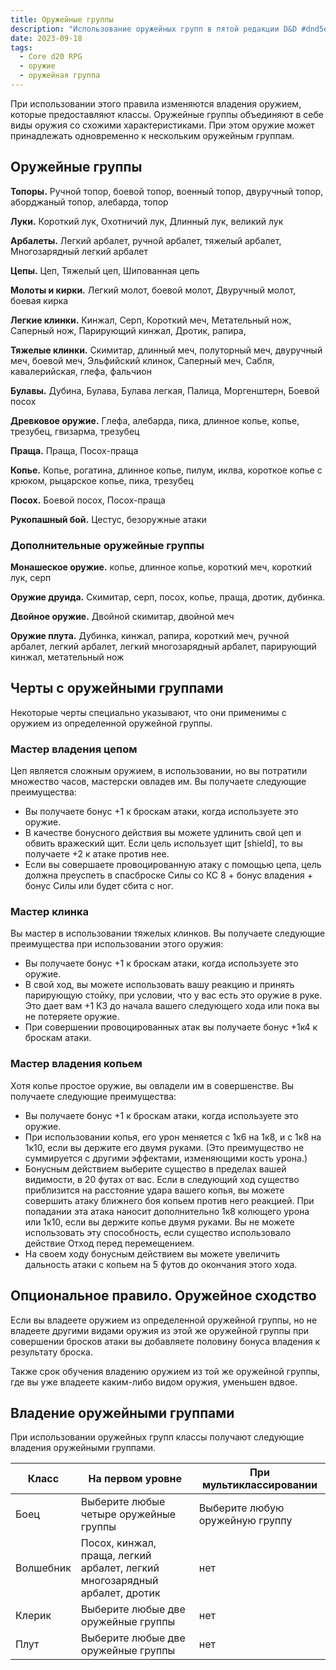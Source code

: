 ```yaml
---
title: Оружейные группы
description: "Использование оружейных групп в пятой редакции D&D #dnd5e #cored20rpg #weapons #weapongroup"
date: 2023-09-18
tags:
  - Core d20 RPG
  - оружие
  - оружейная группа
---
```


При использовании этого правила изменяются владения оружием, которые предоставляют классы.
Оружейные группы объединяют в себе виды оружия со схожими характеристиками. При этом оружие может принадлежать одновременно к нескольким оружейным группам.

## Оружейные группы

**Топоры.** Ручной топор, боевой топор, военный топор, двуручный топор, аборджаный топор, алебарда, топор

**Луки.** Короткий лук, Охотничий лук, Длинный лук, великий лук

**Арбалеты.** Легкий арбалет, ручной арбалет, тяжелый арбалет, Многозарядный легкий арбалет

**Цепы.** Цеп, Тяжелый цеп, Шипованная цепь

**Молоты и кирки.** Легкий молот, боевой молот, Двуручный молот, боевая кирка

**Легкие клинки.** Кинжал, Серп, Короткий меч, Метательный нож, Саперный нож, Парирующий кинжал, Дротик, рапира,

**Тяжелые клинки.** Скимитар, длинный меч, полуторный меч, двуручный меч, боевой меч, Эльфийский клинок, Саперный меч,  Сабля, кавалерийская, глефа, фальчион

**Булавы.** Дубина, Булава, Булава легкая, Палица, Моргенштерн, Боевой посох

**Древковое оружие.** Глефа, алебарда, пика, длинное копье, копье, трезубец, гвизарма, трезубец

**Праща.** Праща, Посох-праща

**Копье.** Копье, рогатина, длинное копье, пилум, иклва, короткое копье с крюком, рыцарское копье, пика, трезубец

**Посох.** Боевой посох, Посох-праща

**Рукопашный бой.** Цестус, безоружные атаки

### Дополнительные оружейные группы

**Монашеское оружие.** копье, длинное копье, короткий меч, короткий лук, серп

**Оружие друида.** Скимитар, серп, посох, копье, праща, дротик, дубинка.

**Двойное оружие.** Двойной скимитар, двойной меч

**Оружие плута.** Дубинка, кинжал, рапира, короткий меч, ручной арбалет, легкий арбалет, легкий многозарядный арбалет, парирующий кинжал, метательный нож

## Черты с оружейными группами

Некоторые черты специально указывают, что они применимы с оружием из определенной оружейной группы.

### Мастер владения цепом

Цеп является сложным оружием, в использовании, но вы потратили множество часов, мастерски овладев им. Вы получаете следующие преимущества:

- Вы получаете бонус +1 к броскам атаки, когда используете это оружие.
- В качестве бонусного действия вы можете удлинить свой цеп и обвить вражеский щит. Если цель использует щит [shield], то вы получаете +2 к атаке против нее.
- Если вы совершаете провоцированную атаку с помощью цепа, цель должна преуспеть в спасброске Силы со КС 8 + бонус владения + бонус Силы или будет сбита с ног.

### Мастер клинка

Вы мастер в использовании тяжелых клинков. Вы получаете следующие преимущества при использовании этого оружия:

- Вы получаете бонус +1 к броскам атаки, когда используете это оружие.
- В свой ход, вы можете использовать вашу реакцию и принять парирующую стойку, при условии, что у вас есть это оружие в руке. Это дает вам +1 КЗ до начала вашего следующего хода или пока вы не потеряете оружие.
- При совершении провоцированных атак вы получаете бонус +1к4 к броскам атаки.

### Мастер владения копьем

Хотя копье простое оружие, вы овладели им в совершенстве. Вы получаете следующие преимущества:

- Вы получаете бонус +1 к броскам атаки, когда используете это оружие.
- При использовании копья, его урон меняется с 1к6 на 1к8, и с 1к8 на 1к10, если вы держите его двумя руками. (Это преимущество не суммируется с другими эффектами, изменяющими кость урона.)
- Бонусным действием выберите существо в пределах вашей видимости, в 20 футах от вас. Если в следующий ход существо приблизится на расстояние удара вашего копья, вы можете совершить атаку ближнего боя копьем против него реакцией. При попадании эта атака наносит дополнительно 1к8 колющего урона или 1к10, если вы держите копье двумя руками. Вы не можете использовать эту способность, если существо использовало действие Отход перед перемещением.
- На своем ходу бонусным действием вы можете увеличить дальность атаки с копьем на 5 футов до окончания этого хода.

## Опциональное правило. Оружейное сходство 

Если вы владеете оружием из определенной оружейной группы, но не владеете другими видами оружия из этой же оружейной группы при совершении бросков атаки вы добавляете половину бонуса владения к результату броска.

Также срок обучения владению оружием из той же оружейной группы, где вы уже владеете каким-либо видом оружия, уменьшен вдвое.

## Владение оружейными группами

При использовании оружейных групп классы получают следующие владения оружейными группами.


| Класс     | На первом уровне                                                           | При мультиклассировании         |
|-----------|----------------------------------------------------------------------------|---------------------------------|
| Боец      | Выберите любые четыре оружейные группы                                     | Выберите любую оружейную группу |
| Волшебник | Посох, кинжал, праща, легкий арбалет, легкий многозарядный арбалет, дротик | нет                             |
| Клерик    | Выберите любые две оружейные группы                                        | нет                             |
| Плут      | Выберите любые две оружейные группы                                        | нет                             |